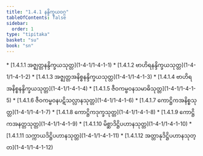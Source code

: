 ```yaml
---
title: "1.4.1 နန္ဒိက္ခယဝဂ္ဂ"
tableOfContents: false
sidebar:
  order: 1
type: "tipitaka"
basket: "su"
book: "sn"
---
```



<DynamicBreadcrumb />



<TableOfContents book="sn" section="1.4.1">
* [1.4.1.1 အဇ္ဈတ္တနန္ဒိက္ခယသုတ္တ](1-4-1/1-4-1-1)
* [1.4.1.2 ဗာဟိရနန္ဒိက္ခယသုတ္တ](1-4-1/1-4-1-2)
* [1.4.1.3 အဇ္ဈတ္တအနိစ္စနန္ဒိက္ခယသုတ္တ](1-4-1/1-4-1-3)
* [1.4.1.4 ဗာဟိရအနိစ္စနန္ဒိက္ခယသုတ္တ](1-4-1/1-4-1-4)
* [1.4.1.5 ဇီဝကမ္ဗဝနသမာဓိသုတ္တ](1-4-1/1-4-1-5)
* [1.4.1.6 ဇီဝကမ္ဗဝနပဋိသလ္လာနသုတ္တ](1-4-1/1-4-1-6)
* [1.4.1.7 ကောဋ္ဌိကအနိစ္စသုတ္တ](1-4-1/1-4-1-7)
* [1.4.1.8 ကောဋ္ဌိကဒုက္ခသုတ္တ](1-4-1/1-4-1-8)
* [1.4.1.9 ကောဋ္ဌိကအနတ္တသုတ္တ](1-4-1/1-4-1-9)
* [1.4.1.10 မိစ္ဆာဒိဋ္ဌိပဟာနသုတ္တ](1-4-1/1-4-1-10)
* [1.4.1.11 သက္ကာယဒိဋ္ဌိပဟာနသုတ္တ](1-4-1/1-4-1-11)
* [1.4.1.12 အတ္တာနုဒိဋ္ဌိပဟာနသုတ္တ](1-4-1/1-4-1-12)
</TableOfContents>
